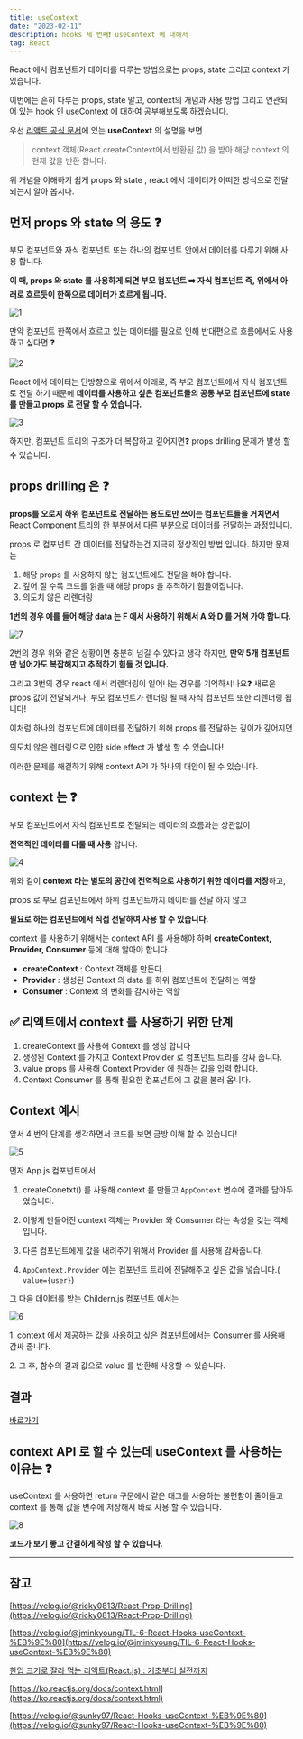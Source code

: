 ```yaml
---
title: useContext
date: "2023-02-11"
description: hooks 세 번째❗️ useContext 에 대해서
tag: React
---
```


React 에서 컴포넌트가 데이터를 다루는 방법으로는 props, state 그리고 context 가 있습니다.

이번에는 흔히 다루는 props, state 말고, context의 개념과 사용 방법 그리고 연관되어 있는 hook 인
useContext 에 대하여 공부해보도록 하겠습니다.

우선 [리액트 공식 문서](https://ko.reactjs.org/docs/hooks-reference.html#usecontext)에 있는 **useContext** 의 설명을 보면

> context 객체(React.createContext에서 반환된 값) 을 받아 해당 context 의 현재 값을 반환 합니다.

위 개념을 이해하기 쉽게 props 와 state , react 에서 데이터가 어떠한 방식으로 전달되는지 알아 봅시다.

## **먼저 props 와 state 의 용도** ❓

부모 컴포넌트와 자식 컴포넌트 또는 하나의 컴포넌트 안에서 데이터를 다루기 위해 사용 합니다.

**이 때, props 와 state 를 사용하게 되면 부모 컴포넌트 ➡️ 자식 컴포넌트**
**즉, 위에서 아래로 흐르듯이 한쪽으로 데이터가 흐르게 됩니다.**

![1](https://user-images.githubusercontent.com/87301268/223927328-73a8da7f-8571-4948-a111-3af2f17424d9.png)

만약 컴포넌트 한쪽에서 흐르고 있는 데이터를 필요로 인해 반대편으로 흐름에서도 사용하고 싶다면 ❓

![2](https://user-images.githubusercontent.com/87301268/223927348-c00e4270-6e9d-428c-a13d-dd8875f8f1db.png)

React 에서 데이터는 단방향으로 위에서 아래로, 즉 부모 컴포넌트에서 자식 컴포넌트로 전달 하기 때문에 **데이터를 사용하고 싶은 컴포넌트들의 공통 부모 컴포넌트에 state 를 만들고 props 로 전달 할 수 있습니다.**

![3](https://user-images.githubusercontent.com/87301268/223927374-29f33164-c0f7-43e1-a37a-b0d410606b4a.png)

하지만, 컴포넌트 트리의 구조가 더 복잡하고 깊어지면❓
props drilling 문제가 발생 할 수 있습니다.

## **props drilling 은** ❓

**props를 오로지 하위 컴포넌트로 전달하는 용도로만 쓰이는 컴포넌트들을 거치면서**
React Component 트리의 한 부분에서 다른 부분으로 데이터를 전달하는 과정입니다.

props 로 컴포넌트 간 데이터를 전달하는건 지극히 정상적인 방법 입니다. 하지만 문제는

1.  해당 props 를 사용하지 않는 컴포넌트에도 전달을 해야 합니다.
2.  깊어 질 수록 코드를 읽을 때 해당 props 을 추적하기 힘들어집니다.
3.  의도치 않은 리렌더링

**1번의 경우 예를 들어 해당 data 는 F 에서 사용하기 위해서 A 와 D 를 거쳐 가야 합니다.**

![7](https://user-images.githubusercontent.com/87301268/223928214-56855d31-8a73-427f-b3e4-1e0aa69257cf.png)

2번의 경우 위와 같은 상황이면 충분히 넘길 수 있다고 생각 하지만,
**만약 5개 컴포넌트만 넘어가도 복잡해지고 추적하기 힘들 것 입니다.**

그리고 3번의 경우 react 에서 리렌더링이 일어나는 경우를 기억하시나요❓
새로운 props 값이 전달되거나, 부모 컴포넌트가 렌더링 될 때 자식 컴포넌트 또한 리렌더링 됩니다!

이처럼 하나의 컴포넌트에 데이터를 전달하기 위해 props 를 전달하는 깊이가 깊어지면

의도치 않은 렌더링으로 인한 side effect 가 발생 할 수 있습니다!

이러한 문제를 해결하기 위해 context API 가 하나의 대안이 될 수 있습니다.

## **context 는 ❓**

부모 컴포넌트에서 자식 컴포넌트로 전달되는 데이터의 흐름과는 상관없이

**전역적인 데이터를 다룰 때 사용** 합니다.

![4](https://user-images.githubusercontent.com/87301268/223928333-98ac38a9-1311-4447-a9d9-44bd32e8d30d.png)

위와 같이 **context 라는 별도의 공간에 전역적으로 사용하기 위한 데이터를 저장**하고,

props 로 부모 컴포넌트에서 하위 컴포넌트까지 데이터를 전달 하지 않고

**필요로 하는 컴포넌트에서 직접 전달하여 사용 할 수 있습니다.**

context 를 사용하기 위해서는 context API 를 사용해야 하며 **createContext, Provider, Consumer** 등에 대해 알아야 합니다.

-   **createContext** : Context 객체를 만든다.
-   **Provider** : 생성된 Context 의 data 를 하위 컴포넌트에 전달하는 역할
-   **Consumer** : Context 의 변화를 감시하는 역할

## **✅ 리액트에서 context 를 사용하기 위한 단계**

1.  createContext 를 사용해 Context 를 생성 합니다
2.  생성된 Context 를 가지고 Context Provider 로 컴포넌트 트리를 감싸 줍니다.
3.  value props 를 사용해 Context Provider 에 원하는 값을 입력 합니다.
4.  Context Consumer 를 통해 필요한 컴포넌트에 그 값을 불러 옵니다.

## **Context 예시**

앞서 4 번의 단계를 생각하면서 코드를 보면 금방 이해 할 수 있습니다!

![5](https://user-images.githubusercontent.com/87301268/223928654-94166655-d4cc-4d85-aaea-ef407ab69ac1.png)

먼저 App.js 컴포넌트에서

1.  createConetxt() 를 사용해 context 를 만들고 `AppContext` 변수에 결과를 담아두었습니다.

2.  이렇게 만들어진 context 객체는 Provider 와 Consumer 라는 속성을 갖는 객체 입니다.

3.  다른 컴포넌트에게 값을 내려주기 위해서 Provider 를 사용해 감싸줍니다.

4.  `AppContext.Provider` 에는 컴포넌트 트리에 전달해주고 싶은 값을 넣습니다.( `value={user}`)

그 다음 데이터를 받는 Childern.js 컴포넌트 에서는

![6](https://user-images.githubusercontent.com/87301268/223928110-bcbdd7d1-c1c4-49fd-b71f-0f1c4ceff2a7.png)

1\. context 에서 제공하는 값을 사용하고 싶은 컴포넌트에서는 Consumer 를 사용해 감싸 줍니다.

2\. 그 후, 함수의 결과 값으로 value 를 반환해 사용할 수 있습니다.

## **결과**

[바로가기](https://codesandbox.io/s/usecontext-20sx7c)

## **context API 로 할 수 있는데 useContext 를 사용하는 이유는** ❓

useContext 를 사용하면 return 구문에서 같은 태그를 사용하는 불편함이 줄어들고
context 를 통해 값을 변수에 저장해서 바로 사용 할 수 있습니다.

![8](https://user-images.githubusercontent.com/87301268/223928941-260f014f-2fb6-44f5-a02d-03671e4d77a3.png)

**코드가 보기 좋고 간결하게 작성 할 수 있습니다**.

---

## **참고**

[https://velog.io/@ricky0813/React-Prop-Drilling](https://velog.io/@ricky0813/React-Prop-Drilling)

[https://velog.io/@jminkyoung/TIL-6-React-Hooks-useContext-%EB%9E%80](https://velog.io/@jminkyoung/TIL-6-React-Hooks-useContext-%EB%9E%80)

[한입 크기로 잘라 먹는 리액트(React.js) : 기초부터 실전까지](https://www.inflearn.com/course/%ED%95%9C%EC%9E%85-%EB%A6%AC%EC%95%A1%ED%8A%B8)

[https://ko.reactjs.org/docs/context.html](https://ko.reactjs.org/docs/context.html)

[https://velog.io/@sunky97/React-Hooks-useContext-%EB%9E%80](https://velog.io/@sunky97/React-Hooks-useContext-%EB%9E%80)
